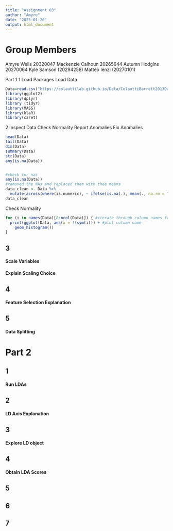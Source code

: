 ```yaml
---
title: "Assignment 03"
author: "Amyre"
date: "2025-01-20"
output: html_document
---
```


# Group Members

Amyre Wells 20320047
Mackenzie Calhoun 20265644
Autumn Hodgins 20270064
Kyle Samson (20294258)
Matteo Ienzi (20270101)


Part 1
1
Load Packages
Load Data

```r
Data=read.csv("https://colauttilab.github.io/Data/ColauttiBarrett2013Data.csv",header=T)
library(ggplot2)
library(dplyr)
library (tidyr)
library(MASS)
library(klaR)
library(caret)
```

2
Inspect Data
Check Normality 
Report Anomalies
Fix Anomalies

```r
head(Data)
tail(Data)
dim(Data)
summary(Data)
str(Data)
any(is.na(Data))


#check for nas
any(is.na(Data))
#removed the NAs and replaced them with thee means 
data_clean <- Data %>%
  mutate(across(where(is.numeric), ~ ifelse(is.na(.), mean(., na.rm = TRUE), .)))
data_clean
```

Check Normality 
```r
for (i in names(Data)[8:ncol(Data)]) { #iterate through column names from 8 on
  print(ggplot(Data, aes(x = !!sym(i))) + #plot column name
    geom_histogram())
}
```

## 3
#### Scale Variables

#### Explain Scaling Choice


## 4
#### Feature Selection Explanation

## 5
#### Data Splitting


# Part 2
## 1
#### Run LDAs


## 2
#### LD Axis Explanation


## 3
#### Explore LD object


## 4
#### Obtain LDA Scores

## 5


## 6


## 7